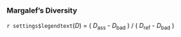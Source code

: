 ### Margalef's Diversity

`r settings$legendtext`(_D_) = ( _D_<sub>ass</sub> - _D_<sub>bad</sub> ) / ( _D_<sub>ref</sub> - _D_<sub>bad</sub> )

